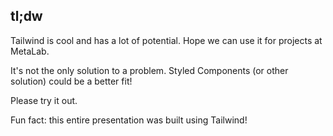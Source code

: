 ## tl;dw

Tailwind is cool and has a lot of potential. Hope we can use it for projects at MetaLab.

It's not the only solution to a problem. Styled Components (or other solution) could be a better fit!

Please try it out.

Fun fact: this entire presentation was built using Tailwind!
